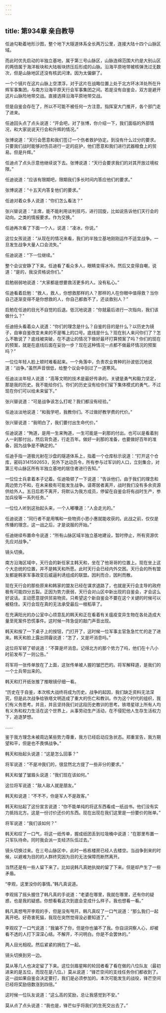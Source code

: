 ```yaml
---
---
---
```

title: 第934章 亲自教导
---



任迪勾勒着地形沙图，整个地下大隧道体系全长两万公里，连接大陆十四个山脉区域。

而此时优先启动的半独立基地，属于第三号山脉区，山脉连绵范围大约是大别山区的两倍属于海洋板块和大陆板块挤压后形成的山脉。沿海平原地带被核弹洗过无数次，但是山脉地区还没有核武问津。因为太偏僻了。

一个个镜片在这片山脉上空漂浮，对于这片在战略位置上处于北方环冰洋处所在升辉军事集团，与南方沿海平原天行会军事集团之间。若是没有自鉴会，双方是避开这片山脉险地带交战。直接选择沿海平原地带交战。

但是自鉴会存在了，所以不可能不被任何一方注意。指挥室大门推开，各个部门走了进来。

任迪回头点了点头说道：“开会吧，对了张博，你介绍一下，我们面临的外部情况，和大家说说天行会和升辉的情况。”

张博说道：“天行会愿意和我们签订一个伤者救护协定。到没有什么过分的要求。只要我们战时能够对伤员进行一定的庇护，他们愿意和我们进行武器粮食上的贸易。但是升辉。”

任迪点了点头示意他继续说下去。张博说道：“天行会要求我们的对其开放过境权限。”

任迪说道：“应该有限期吧，限期我们多长时间内答应他们的要求。”

张博说道：“十五天内答复他们的要求。”

任迪对着众多人说道：“你们怎么看法？”

张兴替说道：“主席，能不能利用谈判技巧，进行回旋，比如说告诉他们天行会的动向。之类的情报要求。作为交换。”

任迪再次看了下面一个人，说道：“凌冰，你说。”

这位女孩说道：“从现在的情况来看，我们的半独立基地刚刚运作不适宜战争。一旦发生战争大量人口会流失。”

任迪说道：“下一位继续。”

整个会议安静了下来。任迪看了看众多人，眼睛变得冰冷。然后又变得自嘲，说道：“是的，我没资格说你们。”

启勉弱弱地说道：“大家都是想要救活更多的人。没有私心。”

任迪看着启勉：“救人，救人，你想救那样的人？那样的人在你眼中值得救？当你自己逐渐变得不是你想救的人，你自己都救不了，还谈救别人？”

启勉在任迪的目光不自觉的后退。低沉地说道：“你就最后进行一次指向，我们该做什么？”

任迪扭头看着众人说道：“你们的理念是什么？自鉴的目的是什么？以历史为镜子，自审自鉴改变未来的不是嘴上的口号。底线是什么？现在别人来问你们了？怎么不敢说了？底线被突破，在不退让的情况下做好最坏打算预案了吗？你们的现在的预案，就是在底线后面在妥协一步？现在这种情况一点都不做最坏情况的预案吗？”

一位位年轻人脸上顿时难看起来。一个角落中，负责农业育种的孙波低沉地说道：“战争。”虽然声音很低，给整个议会中刮过了一道寒风。

任迪淡淡年轻人说道：“高等文明的技术是最好传承的。关键是勇气和毅力坚定，那是我的历史。我不能给你们。你们的历史没有给你们留下集体模式的勇气，不过现在你们可以给未来留下。”

张兴替说道：“可是战争该怎么打呢？我们都没有经验。”

任迪淡淡地说道：“和我学吧，我教你们。不过做好教学费的代价。”

张兴替说道：“我明白了，我们要付出生命代价。”

任迪说道：“殉道，是用一生来殉道，一生可能是一刹那的付出。也可以是看着别人一刹那付出，然后背负道，行走百年。做好一刹那的准备，也要做好百年的准备，因为战争是不确定的。”

任迪手指一道极光射在沙盘的隧道体系上，指着一个仓库标示说道：“打开这个仓库，密码3141592653，另外下达动员令，所有参与过军训的人口，立刻集合，对第三号山脉区所有半独立基地的居住者进行告知。”

一位位士兵拿着本子记着。任迪吸顿了一下说道：“告诉他们，由于我们的理念和周边势力不和，在未来极有可能发生战争。请寄居者离开，战时我们没有多余资源供给外人。五日后若不离开，将默认为我方成员，停留在自鉴会将有战时生产，参加兵役等一系列任务。”

一位位人听到这抬起头来，一个人嘟囔道：“人会走光的。”

任迪说道：“同行者不是用嘴和一些物资小恩小惠就能收获的。此战之前，仅仅是传播的理念，这一战之后，才是说服的开始。”

任迪继续布置命令说道：“所有山脉区域半独立基地建设，暂时停止，所有资源优先应对战争。”

镜头切换。

南方沿海区域中，天行会的新任家主韩天和，坐在了他哥哥的位置上。现在坐上这个大总统的位置，并不是韩天和所愿。此时天行会已经内外交困。天行会的所有盟友都是韩家军事政变后威逼利诱组成的联盟。因利而合，因利而散。

现在天行会的那些原来和韩家的盟友已经在谋求退路了，也就是天行会主导的政府极有可能四分五裂。正因为势力衰弱，天行会对山区中新出现的自鉴会，才会这么好说话。主动愿意提供贸易物资。只希望这个新自鉴会不要在这个关键的时候可以被稳住。天行会现在真的无法承受最后一根稻草了。

在充满阳光的办公室中心烦意乱的韩天和正在看着有关瘟疫变异生物在各处造成大量至死案件恐慌事件。这时候一阵急促的敲门声音出现。

韩天和按了一下桌子上的按钮，门打开了，这时候一位军事主官急急忙忙的走了进来。韩天和脸上露出阴霾说道：“怎了，又是坏消息吗。”

这位将军顿了顿说道：“不算是坏消息。记得北方的那个势力了吗，他们在十八小时前发布了一则公告。”

将军将一张传单放在了上面，这张传单被人握的皱巴巴的。将军解释道，是我们的一个士兵带出来的。

韩天和打开纸张推了推眼镜仔细一看。

“历史在于自鉴，本次核大战终将成为历史。战争的起因，我们缺乏资料无法深究，但是此次战争给铁塔文明造成了重大的伤亡和教训。作为这个时代的组织，我们有义务思考。并且，并且坚持我们对这段历史教训的思考。铁塔星球上所有人均有义务和权力生活在这个世界上，从事劳动生产活动，在不侵犯他人生存生活权力下，追逐梦想。

……

鉴于我方理念未被周边某些势力尊重，我方已经启动应急状态。郑重宣告，我方期望和平，但是也不畏惧战争。”

韩天和抬起头说道：“这是怎么回事？”

将军说道：“不是冲我们的，很显然北方提了一些非分的要求。”

韩天和皱了皱眉头说道：“我们现在该如何。”

这位将军说道：“敌人敌人就是朋友。”

韩天和说道：“不不不，你是军人不是政客。”

韩天和拈起了这份宣言说道：“你不能单纯的将这东西看成一纸战书。他们没有实力抵挡北方。这是一份讨价还价的东西。现在出现在我们这里是一份要价的账单。”

将军说道：“我们该如何？”

韩天和叹了一口气，将这一纸传单，握成纸团丢到垃圾桶中说道：“在那里布置一只军队待命。同时我会派一支经济队伍过去。”

镜头切换过来。在三号山脉区中，此时一栋栋楼房已经人去楼空。当战争到来的时候，以避难为目的的人群终究因为目的无法保障而断然离开。

当然还是有一些人留下来了。比如说韩凡真她执拗的留了下来。但是却产生了一些矛盾。

“李观，这里没你的事情。”韩凡真说道。

李观摇了摇头握住了韩凡真的手说道：“老婆在哪里，我就在哪里，还有你的疑惑，也是我的疑惑。你想看看这次到底会变成什么样子。我也想看一看。”

韩凡真想甩开李观的手，但是没有甩开。韩凡真叹了一口气说道：“那么我们一起离开吧。好奇害死猫，我现在突然觉得没必要知道了。”

李观叹了一口气说道：“我骗不了你，但是你也骗不了我。你自诩洞察人心，却被看不透的人打下深深心结。不解开，不问明白。你是不会罢休的。”

两人目光相视。然后紧紧的拥在了一起。

镜头切换到另一边。

莫从等几人也决定留了下来。这位剑眉星眸的轮回者看了看在做的八位队友（最初进来的是五位，而现在是八位。）莫从说道：“锋芒空间的支线任务你们都收到了。这一战如果自鉴会决定要打，我们是必须参加的。本次可能发生的战役，锋芒空间已经将奖励倍数涨到四倍。”

这时候一位队友说道：“这么高的奖励，总让我感觉到不安。”

莫从点了点头说道：“我也是，锋芒似乎将我们的生死交出去了。”